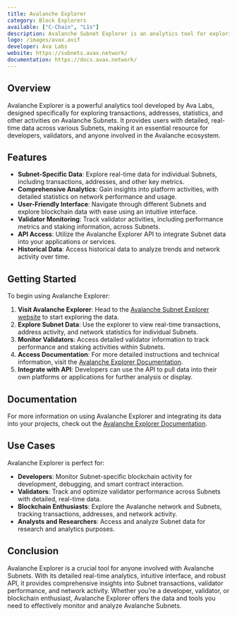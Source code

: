 ```yaml
---
title: Avalanche Explorer
category: Block Explorers
available: ["C-Chain", "L1s"]
description: Avalanche Subnet Explorer is an analytics tool for exploring Subnet transactions, addresses, statistics, and other platform activities.
logo: /images/avax.avif
developer: Ava Labs
website: https://subnets.avax.network/
documentation: https://docs.avax.network/
---
```


## Overview

Avalanche Explorer is a powerful analytics tool developed by Ava Labs, designed specifically for exploring transactions, addresses, statistics, and other activities on Avalanche Subnets. It provides users with detailed, real-time data across various Subnets, making it an essential resource for developers, validators, and anyone involved in the Avalanche ecosystem.

## Features

- **Subnet-Specific Data**: Explore real-time data for individual Subnets, including transactions, addresses, and other key metrics.
- **Comprehensive Analytics**: Gain insights into platform activities, with detailed statistics on network performance and usage.
- **User-Friendly Interface**: Navigate through different Subnets and explore blockchain data with ease using an intuitive interface.
- **Validator Monitoring**: Track validator activities, including performance metrics and staking information, across Subnets.
- **API Access**: Utilize the Avalanche Explorer API to integrate Subnet data into your applications or services.
- **Historical Data**: Access historical data to analyze trends and network activity over time.

## Getting Started

To begin using Avalanche Explorer:

1. **Visit Avalanche Explorer**: Head to the [Avalanche Subnet Explorer website](https://subnets.avax.network/) to start exploring the data.
2. **Explore Subnet Data**: Use the explorer to view real-time transactions, address activity, and network statistics for individual Subnets.
3. **Monitor Validators**: Access detailed validator information to track performance and staking activities within Subnets.
4. **Access Documentation**: For more detailed instructions and technical information, visit the [Avalanche Explorer Documentation](https://docs.avax.network/).
5. **Integrate with API**: Developers can use the API to pull data into their own platforms or applications for further analysis or display.

## Documentation

For more information on using Avalanche Explorer and integrating its data into your projects, check out the [Avalanche Explorer Documentation](https://docs.avax.network/).

## Use Cases

Avalanche Explorer is perfect for:

- **Developers**: Monitor Subnet-specific blockchain activity for development, debugging, and smart contract interaction.
- **Validators**: Track and optimize validator performance across Subnets with detailed, real-time data.
- **Blockchain Enthusiasts**: Explore the Avalanche network and Subnets, tracking transactions, addresses, and network activity.
- **Analysts and Researchers**: Access and analyze Subnet data for research and analytics purposes.

## Conclusion

Avalanche Explorer is a crucial tool for anyone involved with Avalanche Subnets. With its detailed real-time analytics, intuitive interface, and robust API, it provides comprehensive insights into Subnet transactions, validator performance, and network activity. Whether you’re a developer, validator, or blockchain enthusiast, Avalanche Explorer offers the data and tools you need to effectively monitor and analyze Avalanche Subnets.

